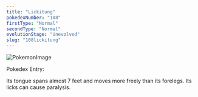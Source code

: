```yaml
---
title: "Lickitung"
pokedexNumber: "108"
firstType: "Normal"
secondType: "Normal"
evolutionStage: "Unevolved"
slug: "108lickitung"
---
```


![PokemonImage](https://archives.bulbagarden.net/media/upload/thumb/f/f2/0108Lickitung.png/140px-0108Lickitung.png)

Pokedex Entry:

Its tongue spans almost 7 feet and moves more freely than its forelegs. Its licks can cause paralysis.
